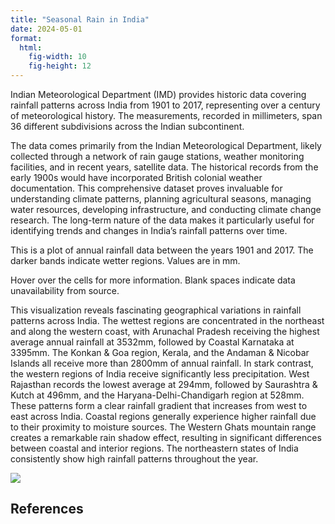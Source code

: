 ```yaml
---
title: "Seasonal Rain in India"
date: 2024-05-01
format: 
  html:
    fig-width: 10
    fig-height: 12
---
```


Indian Meteorological Department (IMD) provides historic data covering rainfall patterns across India from 1901 to 2017, representing over a century of meteorological history. The measurements, recorded in millimeters, span 36 different subdivisions across the Indian subcontinent.

The data comes primarily from the Indian Meteorological Department, likely collected through a network of rain gauge stations, weather monitoring facilities, and in recent years, satellite data. The historical records from the early 1900s would have incorporated British colonial weather documentation. This comprehensive dataset proves invaluable for understanding climate patterns, planning agricultural seasons, managing water resources, developing infrastructure, and conducting climate change research. The long-term nature of the data makes it particularly useful for identifying trends and changes in India's rainfall patterns over time.

This is a plot of annual rainfall data between the years 1901 and 2017. The darker bands indicate wetter regions. Values are in mm.

Hover over the cells for more information. Blank spaces indicate data unavailability from source.

This visualization reveals fascinating geographical variations in rainfall patterns across India. The wettest regions are concentrated in the northeast and along the western coast, with Arunachal Pradesh receiving the highest average annual rainfall at 3532mm, followed by Coastal Karnataka at 3395mm. The Konkan & Goa region, Kerala, and the Andaman & Nicobar Islands all receive more than 2800mm of annual rainfall. In stark contrast, the western regions of India receive significantly less precipitation. West Rajasthan records the lowest average at 294mm, followed by Saurashtra & Kutch at 496mm, and the Haryana-Delhi-Chandigarh region at 528mm. These patterns form a clear rainfall gradient that increases from west to east across India. Coastal regions generally experience higher rainfall due to their proximity to moisture sources. The Western Ghats mountain range creates a remarkable rain shadow effect, resulting in significant differences between coastal and interior regions. The northeastern states of India consistently show high rainfall patterns throughout the year.

![](images/02_Rain@4x-01.jpg)

## References
